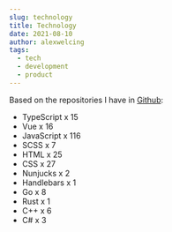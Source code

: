 ```yaml
---
slug: technology
title: Technology
date: 2021-08-10
author: alexwelcing
tags:
  - tech
  - development
  - product
---
```

Based on the repositories I have in [Github](https://github.com/alexwelcing):

* TypeScript x 15
* Vue x 16
* JavaScript x 116
* SCSS x 7
* HTML x 25
* CSS x 27
* Nunjucks x 2
* Handlebars x 1
* Go x 8
* Rust x 1
* C++ x 6
* C# x 3
